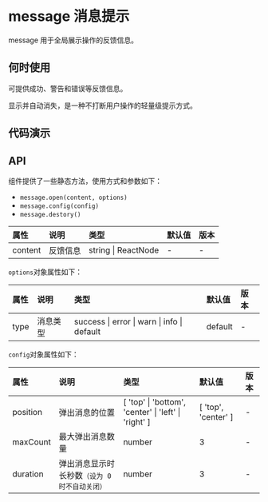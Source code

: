 


# message 消息提示

message 用于全局展示操作的反馈信息。

## 何时使用

可提供成功、警告和错误等反馈信息。

显示并自动消失，是一种不打断用户操作的轻量级提示方式。

## 代码演示

<CodeBox code={codeNormal} title="普通提示" desc={descNormal}>
    <DemoNormal />
</CodeBox>

<CodeBox code={codeType} title="其他提示类型" desc={descType}>
    <DemoType />
</CodeBox>

## API

组件提供了一些静态方法，使用方式和参数如下：

-   `message.open(content, options)`
-   `message.config(config)`
-   `message.destory()`

<div className="api">

| 属性    | 说明     | 类型                | 默认值 | 版本 |
| :------ | :------- | :------------------ | :----- | :--- |
| content | 反馈信息 | string \| ReactNode | -      | -    |

</div>

`options`对象属性如下：

<div className="api">

| 属性 | 说明     | 类型                                        | 默认值  | 版本 |
| :--- | :------- | :------------------------------------------ | :------ | :--- |
| type | 消息类型 | success \| error \| warn \| info \| default | default | -    |

</div>

`config`对象属性如下：

<div className="api">

| 属性     | 说明                                          | 类型                                                 | 默认值              | 版本 |
| :------- | :-------------------------------------------- | :--------------------------------------------------- | :------------------ | :--- |
| position | 弹出消息的位置                                | [ 'top' \| 'bottom', 'center' \| 'left' \| 'right' ] | [ 'top', 'center' ] | -    |
| maxCount | 最大弹出消息数量                              | number                                               | 3                   | -    |
| duration | 弹出消息显示时长秒数`（设为 0 时不自动关闭）` | number                                               | 3                   | -    |

</div>
